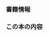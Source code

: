 ## <!-- title -->

:::: {.columns}
::: {.column .book-image}

<!-- ![picture](./picture-path.png) -->

:::

::: {.column .book-info}
### 書籍情報

<!-- book metadata -->



### この本の内容

<!-- contents discription -->

:::
::::